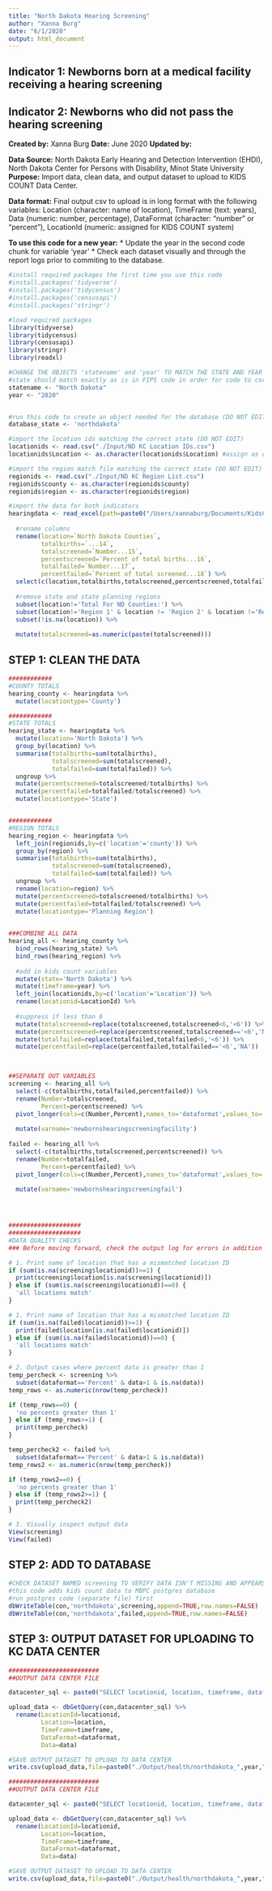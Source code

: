 ```yaml
---
title: "North Dakota Hearing Screening"
author: "Xanna Burg"
date: "6/1/2020"
output: html_document
---
```


## Indicator 1: Newborns born at a medical facility receiving a hearing screening
## Indicator 2: Newborns who did not pass the hearing screening

**Created by:** Xanna Burg
**Date:** June 2020
**Updated by:**

**Data Source:** North Dakota Early Hearing and Detection Intervention (EHDI), North Dakota Center for Persons with Disability, Minot State University
**Purpose:** Import data, clean data, and output dataset to upload to KIDS COUNT Data Center.

**Data format:** Final output csv to upload is in long format with the following variables: Location (character: name of location), TimeFrame (text: years), Data (numeric: number, percentage), DataFormat (character: "number" or "percent"), LocationId (numeric: assigned for KIDS COUNT system)


**To use this code for a new year:**
* Update the year in the second code chunk for variable 'year'
* Check each dataset visually and through the report logs prior to commiting to the database.


```r
#install required packages the first time you use this code
#install.packages('tidyverse')
#install.packages('tidycensus')
#install.packages('censusapi')
#install.packages('stringr')

#load required packages
library(tidyverse)
library(tidycensus)
library(censusapi)
library(stringr)
library(readxl)
```


```r
#CHANGE THE OBJECTS 'statename' and 'year' TO MATCH THE STATE AND YEAR
#state should match exactly as is in FIPS code in order for code to correctly run
statename <- "North Dakota"
year <- "2020"


#run this code to create an object needed for the database (DO NOT EDIT)
database_state <- 'northdakota'

#import the location ids matching the correct state (DO NOT EDIT)
locationids <- read.csv("./Input/ND KC Location IDs.csv")
locationids$Location <- as.character(locationids$Location) #assign as character instead of factor for merging

#import the region match file matching the correct state (DO NOT EDIT)
regionids <- read.csv("./Input/ND KC Region List.csv") 
regionids$county <- as.character(regionids$county)
regionids$region <- as.character(regionids$region)

```

```r
#import the data for both indicators
hearingdata <- read_excel(path=paste0("/Users/xannaburg/Documents/KidsCountData/Input/health/northdakota_",year,"_newbornscreeningdata.xlsx"),sheet=paste0(year),skip=6) %>%
  
  #rename columns
  rename(location=`North Dakota Counties`,
         totalbirths=`...14`,
         totalscreened=`Number...15`,
         percentscreened=`Percent of total births...16`,
         totalfailed=`Number...17`,
         percentfailed=`Percent of total screened...18`) %>%
  select(c(location,totalbirths,totalscreened,percentscreened,totalfailed,percentfailed)) %>%
  
  #remove state and state planning regions
  subset(location!='Total For ND Counties:') %>%
  subset(location!='Region 1' & location != 'Region 2' & location !='Region 3' & location !='Region 4' & location!='Region 5' & location !='Region 6' & location !='Region 7' & location !='Region 8') %>%
  subset(!is.na(location)) %>%
  
  mutate(totalscreened=as.numeric(paste(totalscreened)))
```



## STEP 1: CLEAN THE DATA
```r
############
#COUNTY TOTALS
hearing_county <- hearingdata %>%
  mutate(locationtype='County')

############
#STATE TOTALS 
hearing_state <- hearingdata %>%
  mutate(location='North Dakota') %>%
  group_by(location) %>%
  summarise(totalbirths=sum(totalbirths),
            totalscreened=sum(totalscreened),
            totalfailed=sum(totalfailed)) %>%
  ungroup %>%
  mutate(percentscreened=totalscreened/totalbirths) %>%
  mutate(percentfailed=totalfailed/totalscreened) %>%
  mutate(locationtype='State')


############
#REGION TOTALS 
hearing_region <- hearingdata %>%
  left_join(regionids,by=c('location'='county')) %>%
  group_by(region) %>%
  summarise(totalbirths=sum(totalbirths),
            totalscreened=sum(totalscreened),
            totalfailed=sum(totalfailed)) %>%
  ungroup %>%
  rename(location=region) %>%
  mutate(percentscreened=totalscreened/totalbirths) %>%
  mutate(percentfailed=totalfailed/totalscreened) %>%
  mutate(locationtype='Planning Region')
  

###COMBINE ALL DATA
hearing_all <- hearing_county %>%
  bind_rows(hearing_state) %>%
  bind_rows(hearing_region) %>%
  
  #add in kids count variables
  mutate(state='North Dakota') %>%
  mutate(timeframe=year) %>%
  left_join(locationids,by=c('location'='Location')) %>%
  rename(locationid=LocationId) %>%
  
  #suppress if less than 6
  mutate(totalscreened=replace(totalscreened,totalscreened<6,'<6')) %>%
  mutate(percentscreened=replace(percentscreened,totalscreened=='<6','NA')) %>%
  mutate(totalfailed=replace(totalfailed,totalfailed<6,'<6')) %>%
  mutate(percentfailed=replace(percentfailed,totalfailed=='<6','NA')) 

  

##SEPARATE OUT VARIABLES
screening <- hearing_all %>%
  select(-c(totalbirths,totalfailed,percentfailed)) %>%
  rename(Number=totalscreened,
         Percent=percentscreened) %>%
  pivot_longer(cols=c(Number,Percent),names_to='dataformat',values_to='data') %>%
   
  mutate(varname='newbornshearingscreeningfacility')
  
failed <- hearing_all %>%
  select(-c(totalbirths,totalscreened,percentscreened)) %>%
  rename(Number=totalfailed,
         Percent=percentfailed) %>%
  pivot_longer(cols=c(Number,Percent),names_to='dataformat',values_to='data') %>%
   
  mutate(varname='newbornshearingscreeningfail')




####################
####################
#DATA QUALITY CHECKS
### Before moving forward, check the output log for errors in addition to checking specifically for these quality checks

# 1. Print name of location that has a mismatched location ID
if (sum(is.na(screening$locationid))>=1) {
  print(screening$location[is.na(screening$locationid)])
} else if (sum(is.na(screening$locationid))==0) {
  'all locations match'
}

# 1. Print name of location that has a mismatched location ID
if (sum(is.na(failed$locationid))>=1) {
  print(failed$location[is.na(failed$locationid)])
} else if (sum(is.na(failed$locationid))==0) {
  'all locations match'
}

# 2. Output cases where percent data is greater than 1
temp_percheck <- screening %>%
  subset(dataformat=='Percent' & data>1 & is.na(data))
temp_rows <- as.numeric(nrow(temp_percheck))

if (temp_rows==0) {
  'no percents greater than 1'
} else if (temp_rows>=1) {
  print(temp_percheck)
}

temp_percheck2 <- failed %>%
  subset(dataformat=='Percent' & data>1 & is.na(data))
temp_rows2 <- as.numeric(nrow(temp_percheck))

if (temp_rows2==0) {
  'no percents greater than 1'
} else if (temp_rows2>=1) {
  print(temp_percheck2)
}

# 3. Visually inspect output data
View(screening)
View(failed)
```

## STEP 2: ADD TO DATABASE
```r
#CHECK DATASET NAMED screening TO VERIFY DATA ISN'T MISSING AND APPEARS CORRECT
#this code adds kids count data to MBPC postgres database
#run postgres code (separate file) first
dbWriteTable(con,'northdakota',screening,append=TRUE,row.names=FALSE)
dbWriteTable(con,'northdakota',failed,append=TRUE,row.names=FALSE)
```

## STEP 3: OUTPUT DATASET FOR UPLOADING TO KC DATA CENTER
```r
#########################
##OUTPUT DATA CENTER FILE

datacenter_sql <- paste0("SELECT locationid, location, timeframe, dataformat, data FROM ", database_state," WHERE timeframe='",year,"' AND varname='newbornshearingscreeningfacility';")

upload_data <- dbGetQuery(con,datacenter_sql) %>%
  rename(LocationId=locationid,
         Location=location,
         TimeFrame=timeframe,
         DataFormat=dataformat,
         Data=data)

#SAVE OUTPUT DATASET TO UPLOAD TO DATA CENTER
write.csv(upload_data,file=paste0("./Output/health/northdakota_",year,"_newbornshearingscreeningfacility.csv"),row.names=FALSE)

```

```r
#########################
##OUTPUT DATA CENTER FILE

datacenter_sql <- paste0("SELECT locationid, location, timeframe, dataformat, data FROM ", database_state," WHERE timeframe='",year,"' AND varname='newbornshearingscreeningfail';")

upload_data <- dbGetQuery(con,datacenter_sql) %>%
  rename(LocationId=locationid,
         Location=location,
         TimeFrame=timeframe,
         DataFormat=dataformat,
         Data=data)

#SAVE OUTPUT DATASET TO UPLOAD TO DATA CENTER
write.csv(upload_data,file=paste0("./Output/health/northdakota_",year,"_newbornshearingscreeningfail.csv"),row.names=FALSE)

```

